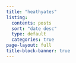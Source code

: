 ```yaml
---
title: "heathyates"
listing:
  contents: posts
  sort: "date desc"
  type: default
  categories: true
page-layout: full
title-block-banner: true
---
```



